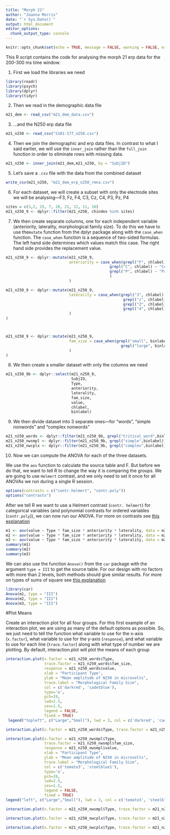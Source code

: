 ```yaml
---
title: "Morph 21"
author: "Joanna Morris"
date: "`r Sys.Date()`"
output: html_document
editor_options: 
  chunk_output_type: console
---
```


```r
knitr::opts_chunk$set(echo = TRUE, message = FALSE, warning = FALSE, error = FALSE)
```

This R script contains the code for analysing the morph 21 erp data for the 200-300 ms time window.

1. First we load the libraries we need

```r
library(readr)
library(psych)
library(dplyr)
library(tidyr)
```

2. Then we read in the demographic data file
```r
m21_dem <- read_csv("m21_dem_data.csv")
```


3. ...and the N250 erp data file
```r
m21_n250 <- read_csv("S101-177_n250.csv")
```

4. Then we join the demographic and erp data files. In contrast to what I said earlier, we will use the `inner_join` rather than the `full_join` function in order to eliminate rows with missing data.

```r
m21_n250 <- inner_join(m21_dem,m21_n250, by = "SubjID")
```


5. Let's save a `.csv` file with the data from the combined dataset 

```r
write_csv(m21_n250, "m21_dem_erp_n250_rmna.csv")
```


6. For each dataset, we will create a subset with only the electrode sites we will be 
analysing—F3, Fz, F4, C3, Cz, C4, P3, Pz, P4

```r
sites = c(3,2, 25, 7, 20, 21, 12, 11, 16)
m21_n250_9 <- dplyr::filter(m21_n250, chindex %in% sites)

```


7. We then create separate columns, one for each independent variable (anteriority, laterality, morphological family size). To do this we have to use the`mutate` function from the dplyr package along with the `case_when` function. The `case_when` function  is a sequence of two-sided formulas. The left hand side determines which values match this case. The right hand side provides the replacement value.

```r
m21_n250_9 <- dplyr::mutate(m21_n250_9,
                            anteriority = case_when(grepl("F", chlabel) ~ "Frontal",
                                              grepl("C", chlabel) ~ "Central",
                                              grepl("P", chlabel) ~ "Parietal"
                                              )
                            )

m21_n250_9 <- dplyr::mutate(m21_n250_9, 
                            laterality = case_when(grepl("3", chlabel) ~ "Left",
                                                    grepl("z", chlabel) ~ "Midline",
                                                    grepl("Z", chlabel) ~ "Midline",
                                                    grepl("4", chlabel) ~ "Right"
                            )
)



m21_n250_9 <- dplyr::mutate(m21_n250_9, 
                            fam_size = case_when(grepl("small", binlabel) ~ "Small",
                                                   grepl("large", binlabel) ~ "Large"
                            )
)
```


8. We then create a smaller dataset with only the columns we need

```r
m21_n250_9b <- dplyr::select(m21_n250_9, 
                             SubjID, 
                             Type, 
                             anteriority, 
                             laterality, 
                             fam_size,
                             value,
                             chlabel,
                             binlabel)
```

9. We then divide dataset into 3 separate ones—for "words", "simple nonwords" and "complex nonwords"

```r
m21_n250_words <- dplyr::filter(m21_n250_9b, grepl("Critical_word",binlabel))
m21_n250_nwsmpl <- dplyr::filter(m21_n250_9b, grepl("simple",binlabel))
m21_n250_nwcplx <- dplyr::filter(m21_n250_9b, grepl("complex",binlabel))
```

10. Now we can compute the ANOVA for each of the three datasets.

We use the `aov` function to calculate the source table and F. But before we do that, we want to tell R to change the way it is comparing the groups. We are going to use `Helmert` contrast, and we only need to set it once for all ANOVAs we run during a single R session. 


```r
options(contrasts = c("contr.helmert", "contr.poly")) 
options("contrasts")
```

After we tell R we want to use a Helmert contrast (`contr. helmert`) for categorical variables (and polynomial contrasts for ordered variables (`contr.poly`)), we can now run our ANOVA. For more on contrasts see [this explanation](https://stats.libretexts.org/Bookshelves/Applied_Statistics/Book%3A_Learning_Statistics_with_R_-_A_tutorial_for_Psychology_Students_and_other_Beginners_(Navarro)/16%3A_Factorial_ANOVA/16.07%3A_Different_Ways_to_Specify_Contrasts)


```r
m1 <- aov(value ~ Type * fam_size * anteriority * laterality, data = m21_n250_words)
m2 <- aov(value ~ Type * fam_size * anteriority * laterality, data = m21_n250_nwsmpl)
m3 <- aov(value ~ Type * fam_size * anteriority * laterality, data = m21_n250_nwcplx)
summary(m1)
summary(m2)
summary(m3)
```

We can also use the function `Anova()` from the `car` package with the argument `type = III` to get the source table. For our design with no factors with more than 2 levels, both methods should give similar results.  For more on types of sums of square see [this explanation](https://stats.libretexts.org/Bookshelves/Applied_Statistics/Book%3A_Learning_Statistics_with_R_-_A_tutorial_for_Psychology_Students_and_other_Beginners_(Navarro)/16%3A_Factorial_ANOVA/16.10%3A_Factorial_ANOVA_3-_Unbalanced_Designs)

```r
library(car)
Anova(m1, type = "III")
Anova(m2, type = "III")
Anova(m3, type = "III")
```

#Plot Means

Create an interaction plot for all four groups. For this first example of an interaction plot, we are using as many of the default options as possible. So, we just need to tell the function what variable to use for the x-axis (`x.factor`), what variable to use for the y-axis (`response`), and what variable to use for each line (`trace.factor`) along with what type of number we are plotting. By default, interaction.plot will plot the means of each group

```r

interaction.plot(x.factor = m21_n250_words$Type, 
                 trace.factor = m21_n250_words$fam_size, 
                 response = m21_n250_words$value, 
                 xlab = "Participant Type", 
                 ylab = "Mean amplitude of N250 in microvolts", 
                 trace.label = "Morphological Family Size", 
                 col = c('darkred', 'cadetblue'), 
                 type='o',
                 pch=19,
                 lwd=2.5,
                 cex=1.5,
                 legend = FALSE,
                 fixed = TRUE)
 legend("topleft", c("Large","Small"), lwd = 3, col = c('darkred', 'cadetblue'), lty = c(2,1))

interaction.plot(x.factor = m21_n250_words$Type, trace.factor = m21_n250_words$fam_size, response = m21_n250_words$value, xlab = "Participant Type", ylab = "Mean amplitude of N250 in microvolts", trace.label = "Morphological Family Size", col = c('darkred', 'cadetblue'),pch=19,lwd=2.5,cex=1.5,legend = TRUE, xpd = TRUE, fixed = TRUE)

interaction.plot(x.factor = m21_n250_nwsmpl$Type, 
                 trace.factor = m21_n250_nwsmpl$fam_size, 
                 response = m21_n250_nwsmpl$value, 
                 xlab = "Participant Type", 
                 ylab = "Mean amplitude of N250 in microvolts", 
                 trace.label = "Morphological Family Size", 
                 col = c('tomato3', 'steelblue1'), 
                 type='o',
                 pch=19,
                 lwd=2.5,
                 cex=1.5, 
                 legend = FALSE,
                 fixed = TRUE)
legend("left", c("Large","Small"), lwd = 3, col = c('tomato3', 'steelblue1'), lty = c(2,1))

interaction.plot(x.factor = m21_n250_nwsmpl$Type, trace.factor = m21_n250_nwsmpl$fam_size, response = m21_n250_nwsmpl$value, xlab = "Participant Type", ylab = "Mean amplitude of N250 in microvolts", trace.label = "Morphological Family Size", col = c('tomato3', 'steelblue1'), pch=19,lwd=2.5,cex=1.5,legend = TRUE, xpd = TRUE, fixed = TRUE)

interaction.plot(x.factor = m21_n250_nwcplx$Type, trace.factor = m21_n250_nwcplx$fam_size, response = m21_n250_nwcplx$value, xlab = "Participant Type", ylab = "Mean amplitude of N250 in microvolts", trace.label = "Morphological Family Size", col = c('firebrick1', 'dodgerblue'), type='o',pch=19,lwd=2.5,cex=1.5, legend = TRUE, xpd = TRUE, fixed = TRUE)

interaction.plot(x.factor = m21_n250_nwcplx$Type, trace.factor = m21_n250_nwcplx$fam_size, response = m21_n250_nwcplx$value, xlab = "Participant Type", ylab = "Mean amplitude of N250 in microvolts", trace.label = "Morphological Family Size", col = c('firebrick1', 'dodgerblue'),pch=19,lwd=2.5,cex=1.5,legend = TRUE, xpd = TRUE, fixed = TRUE)
```

